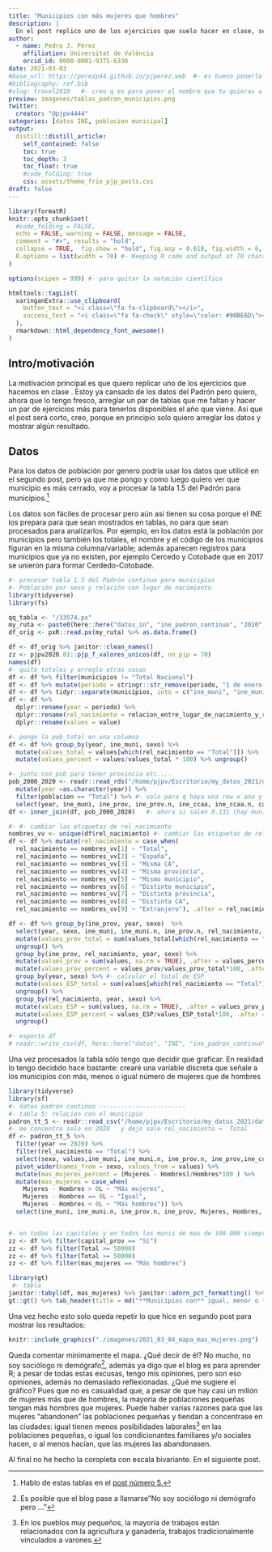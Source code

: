 ```yaml
---
title: "Municipios con más mujeres que hombres"
description: |
  En el post replico uno de los ejercicios que suelo hacer en clase, se trata de obtener y visualizar los municipios españoles que tienen más mujeres que hombres. LLama la atención que, a pesar de que hay casi un millón de mujeres más que de hombres, el 75% de los municipios, generalmente los municipios más pequeños, tienen más hombres que mujeres. 
author:
  - name: Pedro J. Pérez
    affiliation: Universitat de València
    orcid_id: 0000-0001-9375-6330
date: 2021-03-03
#base_url: https://perezp44.github.io/pjperez.web  #- es bueno ponerlo
#bibliography: ref.bib
#slug: travel2019   #- creo q es para poner el nombre que tu quieras a la carpeta del post
preview: imagenes/tablas_padron_municipios.png
twitter:
  creator: "@pjpv4444"
categories: [datos INE, poblacion municipal]
output:
  distill::distill_article:
    self_contained: false
    toc: true
    toc_depth: 3
    toc_float: true   
    #code_folding: true
    css: assets/theme_frie_pjp_posts.css 
draft: false
---
```


```r
library(formatR)
knitr::opts_chunk$set(
  #code_folding = FALSE,
  echo = FALSE, warning = FALSE, message = FALSE,
  comment = "#>", results = "hold",
  collapse = TRUE,  fig.show = "hold", fig.asp = 0.618, fig.width = 6, out.width = "70%", fig.align = "center",
  R.options = list(width = 70) #- Keeping R code and output at 70 characters wide (or less) is recommended for readability on a variety of devices and screen sizes.
)
```

```r
options(scipen = 999) #- para quitar la notación científica
```

```r
htmltools::tagList(
  xaringanExtra::use_clipboard(
    button_text = "<i class=\"fa fa-clipboard\"></i>",
    success_text = "<i class=\"fa fa-check\" style=\"color: #90BE6D\"></i>",
  ),
  rmarkdown::html_dependency_font_awesome()
)
```

## Intro/motivación

La motivación principal es que quiero replicar uno de los ejercicios que hacemos en clase . Estoy ya cansado de los datos del Padrón pero quiero, ahora que lo  tengo fresco, arreglar un par de tablas que me faltan y hacer un par de ejercicios más para tenerlos disponibles el año que viene. Así que el post será corto, creo, porque en principio solo quiero arreglar los datos y mostrar algún resultado. 

## Datos

Para los datos de población por genero podría usar los datos que utilicé en el segundo post, pero ya que me pongo y como luego quiero ver que municipio es más cerrado, voy a procesar la tabla 1.5 del Padrón para municipios.^[Hablo de estas tablas en el [post número 5.](file:///home/pjpv/Escritorio/pjperez.web/docs/posts/2021-02-28-seguimos-con-el-padron-continuo/index.html)]

Los datos son fáciles de procesar pero aún así tienen su cosa porque el INE los prepara para que sean mostrados en tablas, no para que sean procesados para analizarlos. Por ejemplo, en los datos está la población por municipios pero también los totales, el nombre y el código de los municipios figuran en la misma columna/variable; además aparecen registros para municipios que ya no existen, por ejemplo Cercedo y Cotobade que en 2017 se unieron para formar Cerdedo-Cotobade.

```r
#- procesar tabla 1.5 del Padrón continuo para municipios
#- Población por sexo y relación con lugar de nacimiento
library(tidyverse)
library(fs)

qq_tabla <- "/33574.px"  
my_ruta <- paste0(here::here("datos_in", "ine_padron_continuo", "2020", "municipios"), qq_tabla)
df_orig <- pxR::read.px(my_ruta) %>% as.data.frame()

df <- df_orig %>% janitor::clean_names()
zz <- pjpv2020.01::pjp_f_valores_unicos(df, nn_pjp = 70)
names(df)
#- quito totales y arreglo otras cosas
df <- df %>% filter(municipios != "Total Nacional") 
df <- df %>% mutate(periodo = stringr::str_remove(periodo, "1 de enero de "))
df <- df %>% tidyr::separate(municipios, into = c("ine_muni", "ine_muni.n") , sep = " ", extra = "merge")
df <- df %>% 
  dplyr::rename(year = periodo) %>% 
  dplyr::rename(rel_nacimiento = relacion_entre_lugar_de_nacimiento_y_residencia) %>% 
  dplyr::rename(values = value) 

#- pongo la pob_total en una columna
df <- df %>% group_by(year, ine_muni, sexo) %>% 
  mutate(values_total = values[which(rel_nacimiento == "Total")]) %>%  
  mutate(values_percent = values/values_total * 100) %>% ungroup()

#- junto con pob para tener provincia etc....
pob_2000_2020 <- readr::read_rds("/home/pjpv/Escritorio/my_datos_2021/datos/INE/pob_mun/ine_pob_mun_1996_2020.rds") %>% 
  mutate(year =as.character(year)) %>% 
  filter(poblacion == "Total") %>% #- solo para q haya una row x ano y muni (es q hay 3 H, M y T)
  select(year, ine_muni, ine_prov, ine_prov.n, ine_ccaa, ine_ccaa.n, capital_prov, capital_ccaa)  
df <- inner_join(df, pob_2000_2020)   #- ahora si salen 8.131 (hay muni ya muertos Cotobade, Oza etc....)

#- #- cambiar las etiquetas de rel_nacimiento
nombres_vv <- unique(df$rel_nacimiento) #- cambiar las etiquetas de rel_nacimiento
df <- df %>% mutate(rel_nacimiento = case_when(
  rel_nacimiento == nombres_vv[1] ~ "Total",
  rel_nacimiento == nombres_vv[2] ~ "España",
  rel_nacimiento == nombres_vv[3] ~ "Misma CA",
  rel_nacimiento == nombres_vv[4] ~ "Misma provincia",
  rel_nacimiento == nombres_vv[5] ~ "Mismo municipio",
  rel_nacimiento == nombres_vv[6] ~ "Distinto municipio",
  rel_nacimiento == nombres_vv[7] ~ "Distinta provincia",
  rel_nacimiento == nombres_vv[8] ~ "Distinta CA",
  rel_nacimiento == nombres_vv[9] ~ "Extranjero"), .after = rel_nacimiento)

df <- df %>% group_by(ine_prov, year, sexo)  %>% 
  select(year, sexo, ine_muni, ine_muni.n, ine_prov.n, rel_nacimiento, values, values_total, values_percent, everything()) %>% 
  mutate(values_prov_total = sum(values_total[which(rel_nacimiento == "Total")] , na.rm = TRUE), .after = values_percent) %>%
  ungroup() %>% 
  group_by(ine_prov, rel_nacimiento, year, sexo) %>% 
  mutate(values_prov = sum(values, na.rm = TRUE), .after = values_percent) %>% ungroup() %>%
  mutate(values_prov_percent = values_prov/values_prov_total*100, .after = values_prov_total) %>% 
  group_by(year, sexo) %>% #- calcular el total de ESP
  mutate(values_ESP_total = sum(values[which(rel_nacimiento == "Total")], na.rm = TRUE), .after = values_prov_percent) %>% 
  ungroup() %>% 
  group_by(rel_nacimiento, year, sexo) %>% 
  mutate(values_ESP = sum(values, na.rm = TRUE), .after = values_prov_percent) %>% ungroup() %>% 
  mutate(values_ESP_percent = values_ESP/values_ESP_total*100, .after = values_ESP_total)  %>% 
  ungroup()

#- exporto df
# readr::write_csv(df, here::here("datos", "INE", "ine_padron_continuo", "tablas_muni", "tabla_5_relacion_muni.csv"))
```

Una vez procesados la tabla sólo tengo que decidir que graficar. En realidad lo tengo decidido hace bastante: crearé una variable discreta que señale a los municipios con más, menos o igual número de mujeres que de hombres

```r
library(tidyverse)
library(sf)
#- datos padrón continuo ------------------------
#- tabla 5: relacion con el municipio 
padron_tt_5 <- readr::read_csv("/home/pjpv/Escritorio/my_datos_2021/datos/INE/ine_padron_continuo/tablas_muni/tabla_5_relacion_muni.csv")
#- me concentro solo en 2020   y dejo solo rel_nacimiento =  Total
df <- padron_tt_5 %>% 
  filter(year == 2020) %>% 
  filter(rel_nacimiento == "Total") %>% 
  select(sexo, values,ine_muni, ine_muni.n, ine_prov.n, ine_prov,ine_ccaa, ine_ccaa.n, capital_prov, capital_ccaa) %>% 
  pivot_wider(names_from = sexo, values_from = values) %>% 
  mutate(mas_mujeres_percent = (Mujeres - Hombres)/Hombres*100 ) %>% 
  mutate(mas_mujeres = case_when(
    Mujeres - Hombres > 0L ~ "Más mujeres",
    Mujeres - Hombres == 0L ~ "Igual",
    Mujeres - Hombres < 0L ~ "Más hombres")) %>% 
  select(ine_muni, ine_muni.n, ine_prov.n, ine_prov, Mujeres, Hombres, Total, mas_mujeres_percent, mas_mujeres,ine_ccaa, ine_ccaa.n, capital_prov, capital_ccaa) 


#- en todas las capitales y en todos los munis de mas de 100.000 siempre hay mas mujeres
zz <- df %>% filter(capital_prov == "Sí")
zz <- df %>% filter(Total >= 50000)
zz <- df %>% filter(Total >= 50000)
zz <- df %>% filter(mas_mujeres == "Más hombres")
```


```r
library(gt)
 #- tabla
janitor::tabyl(df, mas_mujeres) %>% janitor::adorn_pct_formatting() %>% janitor::adorn_totals("row") %>% 
gt::gt() %>% tab_header(title = md("**Municipios con** igual, menor o **mayor número de mujeres** que de hombres")) %>% tab_source_note(md("Datos provenientes del Padrón Continuo del INE")) %>% cols_label(mas_mujeres = "", n = "nº de municipios", percent = "Porcentaje")

```




Una vez hecho esto solo queda repetir lo que hice en segundo post para mostrar los resultados:

```r
knitr::include_graphics("./imagenes/2021_03_04_mapa_mas_mujeres.png")
```

Queda comentar minimamente el mapa. ¿Qué decir de él? No mucho, no soy sociólogo ni demógrafo^[Es posible que el blog pase a llamarse"No soy sociólogo ni demógrafo pero ..."], además ya digo que el blog es para aprender R; a pesar de todas estas excusas, tengo mis opiniones, pero son eso opiniones, además no demasiado reflexionadas. ¿Qué me sugiere el gráfico? Pues que no es casualidad que, a pesar de que hay casi un millón de mujeres más que de hombres, la mayoría de poblaciones pequeñas tengan más hombres que mujeres. Puede haber varias razones para que las mujeres "abandonen" las poblaciones pequeñas y tiendan a concentrase en las ciudades: igual tienen menos posibilidades laborales^[En los pueblos muy pequeños, la mayoría de trabajos están relacionados con la agricultura y ganadería, trabajos tradicionalmente vinculados a varones.] en las poblaciones pequeñas, o igual los condicionantes familiares y/o sociales hacen, o al menos hacían, que las mujeres las abandonasen.


Al final no he hecho la coropleta con escala bivariante. En el siguiente post.
